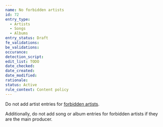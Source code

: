 ```yaml
---
name: No forbidden artists
id: 72
entry_type:
  - Artists
  - Songs
  - Albums
entry_status: Draft
fe_validations:
be_validations:
occurance:
detection_script:
edit_list: TODO
date_checked:
date_created:
date_modified:
rationale:
status: Active
rule_context: Content policy
---
```


Do not add artist entries for [forbidden artists](https://wiki.vocadb.net/docs/forbidden-artists).

Additionally, do not add song or album entries for forbidden artists if they are the main producer.